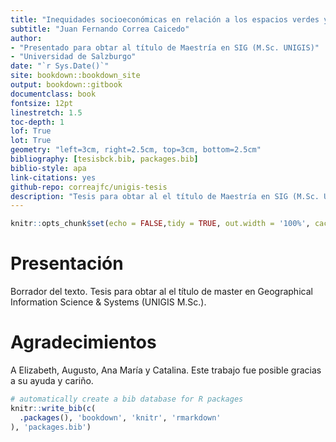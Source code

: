 ```yaml
--- 
title: "Inequidades socioeconómicas en relación a los espacios verdes y cobertura de copa: un enfoque espacial aplicado a la ciudad de Cali, Colombia. "
subtitle: "Juan Fernando Correa Caicedo"
author: 
- "Presentado para obtar al título de Maestría en SIG (M.Sc. UNIGIS)"
- "Universidad de Salzburgo"
date: "`r Sys.Date()`"
site: bookdown::bookdown_site
output: bookdown::gitbook
documentclass: book
fontsize: 12pt
linestretch: 1.5
toc-depth: 1
lof: True
lot: True
geometry: "left=3cm, right=2.5cm, top=3cm, bottom=2.5cm"
bibliography: [tesisbck.bib, packages.bib]
biblio-style: apa
link-citations: yes
github-repo: correajfc/unigis-tesis
description: "Tesis para obtar al el título de Maestría en SIG (M.Sc. UNIGIS)"
---
```


```r
knitr::opts_chunk$set(echo = FALSE,tidy = TRUE, out.width = '100%', cache = TRUE, fig.width = 6, warning = FALSE, message = FALSE, dpi = 72, dev = 'png')
```


# Presentación {-}
Borrador del texto. 
Tesis para obtar al el título de master en Geographical Information Science & Systems (UNIGIS M.Sc.).

# Agradecimientos {-}

A Elizabeth, Augusto, Ana María y Catalina. Este trabajo fue posible gracias a su ayuda y cariño. 


```r
# automatically create a bib database for R packages
knitr::write_bib(c(
  .packages(), 'bookdown', 'knitr', 'rmarkdown'
), 'packages.bib')
```


